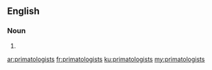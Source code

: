 ==English==

===Noun===
{{head|en|plural}}

# {{plural of|primatologist|lang=en|nocat=1}}

[[ar:primatologists]]
[[fr:primatologists]]
[[ku:primatologists]]
[[my:primatologists]]